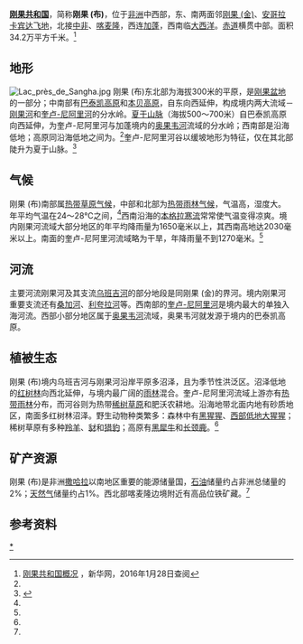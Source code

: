 {{Country geography
|name = 刚果共和国
|map = Congo Brazzaville Topography.png
|map size = 300
|continent = 非洲
|region = [[中部非洲|中非]]
|coordinates = {{Coord|1|00|S|15|00|E|type:country}}
|area ranking = 65
|km area = 342000
|percent land = 99
|percent water = 1
|km coastline = 169
|borders = 总长：{{convert|5008|km|mi|abbr=on}}<br />[[安哥拉|安哥拉]]：{{convert|231|km|mi|abbr=on}}<br />[[刚果_(金)|刚果 (金)]]：{{convert|1229|km|mi|abbr=on}}<br />[[中非共和国|中非]]：{{convert|487|km|mi|abbr=on}}<br />[[喀麦隆|喀麦隆]]：{{convert|494|km|mi|abbr=on}}<br />[[加蓬|加蓬]]：{{convert|2567|km|mi|abbr=on}}
|highest point = [[纳本巴山|纳本巴山]] {{convert|1020|m|ft|0|abbr=on}}
|lowest point =  [[大西洋|大西洋]]  {{convert|0|m|ft|0|abbr=on}}
|longest river = [[刚果河|刚果河]]
|largest lake = 
}}
'''[[刚果共和国|刚果共和国]]'''，简称'''刚果 (布)'''，位于[[非洲|非洲]]中西部，东、南两面邻[[刚果_(金)|刚果 (金)]]、[[安哥拉|安哥拉]][[卡宾达|卡宾达]][[飞地|飞地]]，北接[[中非共和国|中非]]、[[喀麦隆|喀麦隆]]，西连[[加蓬|加蓬]]，西南临[[大西洋|大西洋]]。[[赤道|赤道]]横贯中部。面积34.2万平方千米。<ref name="新华网">[http://news.xinhuanet.com/ziliao/2002-06/19/content_447366.htm 刚果共和国概况] {{Wayback|url=http://news.xinhuanet.com/ziliao/2002-06/19/content_447366.htm |date=20091203133338 }}，新华网，2016年1月28日查阅</ref>
==地形==
[[File:Lac_près_de_Sangha.jpg|thumb]]
刚果 (布)东北部为海拔300米的平原，是[[刚果盆地|刚果盆地]]的一部分；中南部有[[巴泰凯高原|巴泰凯高原]]和[[本贝高原|本贝高原]]，自东向西延伸，构成境内两大流域－[[刚果河|刚果河]]和[[奎卢-尼阿里河|奎卢-尼阿里河]]的分水岭。[[夏于山脉|夏于山脉]]（海拔500～700米）自巴泰凯高原向西延伸，为奎卢-尼阿里河与加蓬境内的[[奥果韦河|奥果韦河]]流域的分水岭；西南部是沿海低地；高原同沿海低地之间为{{le|马永贝山地|Mayombe}}。<ref name="新华网"/>奎卢-尼阿里河谷以缓坡地形为特征，仅在其北部陡升为夏于山脉。<ref name="大不列颠百科全书">{{cite book |author=  |title=《大不列颠百科全书：国际中文版·第四卷》 |year=1999年4月 |publisher=中国大百科全书出版社 |location=北京 |pages=406页|isbn=7-5000-6060-2 }}</ref>
==气候==
刚果 (布)南部属[[热带草原气候|热带草原气候]]，中部和北部为[[热带雨林气候|热带雨林气候]]，气温高，湿度大。年平均气温在24～28℃之间，<ref name="新华网"/>西南沿海的[[本格拉寒流|本格拉寒流]]常常使气温变得凉爽。境内刚果河流域大部分地区的年平均降雨量为1650毫米以上，其西南高地达2030毫米以上。南面的奎卢-尼阿里河流域略为干旱，年降雨量不到1270毫米。<ref name="大不列颠百科全书"/>
==河流==
主要河流刚果河及其支流[[乌班吉河|乌班吉河]]的部分地段是同刚果 (金)的界河。境内刚果河重要支流还有[[桑加河|桑加河]]、[[利夸拉河|利夸拉河]]等。西南部的[[奎卢-尼阿里河|奎卢-尼阿里河]]是境内最大的单独入海河流。西部小部分地区属于[[奥果韦河|奥果韦河]]流域，奥果韦河就发源于境内的巴泰凯高原。
==植被生态==
刚果 (布)境内乌班吉河与刚果河沿岸平原多沼泽，且为季节性洪泛区。沼泽低地的[[红树林|红树林]]向西北延伸，与境内最广阔的[[雨林|雨林]]混合。奎卢-尼阿里河流域上游亦有[[热带雨林|热带雨林]]分布，而河谷则为热带[[稀树草原|稀树草原]]和肥沃农耕地。沿海地带北面内地有砂质地区，南面多红树林沼泽。野生动物种类繁多：森林中有[[黑猩猩|黑猩猩]]、[[西部低地大猩猩|西部低地大猩猩]]；稀树草原有多种[[羚羊|羚羊]]、[[豺|豺]]和[[猎豹|猎豹]]；高原有[[黑犀牛|黑犀牛]]和[[长颈鹿|长颈鹿]]。<ref name="大不列颠百科全书"/>
==矿产资源==
刚果 (布)是非洲[[撒哈拉|撒哈拉]]以南地区重要的能源储量国，[[石油|石油]]储量约占非洲总储量的2%；[[天然气|天然气]]储量约占1%。西北部喀麦隆边境附近有高品位铁矿藏。<ref name="大不列颠百科全书"/>
==参考资料==
{{reflist}}
{{Commonscat|Geography of the Republic of the Congo}}

{{非洲題目|地理}}
[[Category:刚果共和国地理|*]]